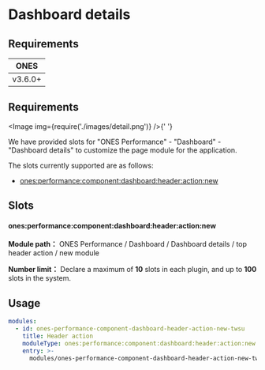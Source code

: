 # Dashboard details

## Requirements

|  ONES   |
| :-----: |
| v3.6.0+ |

## Requirements

<Image img={require('./images/detail.png')} />{' '}

We have provided slots for "ONES Performance" - "Dashboard" - "Dashboard details" to customize the page module for the application.

The slots currently supported are as follows:

- [ones:performance:component:dashboard:header:action:new](#onesperformancecomponentdashboardheaderactionnew)

## Slots

#### ones:performance:component:dashboard:header:action:new

**Module path：** ONES Performance / Dashboard / Dashboard details / top header action / new module

**Number limit：** Declare a maximum of **10** slots in each plugin, and up to **100** slots in the system.

## Usage

```yaml
modules:
  - id: ones-performance-component-dashboard-header-action-new-twsu
    title: Header action
    moduleType: ones:performance:component:dashboard:header:action:new
    entry: >-
      modules/ones-performance-component-dashboard-header-action-new-twsu/index.html
```
